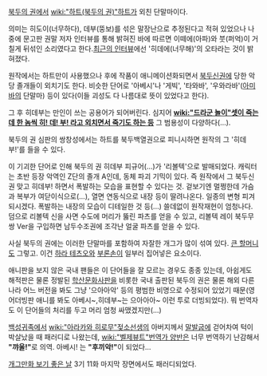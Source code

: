 [[북두의 권]]에서 [[wiki:"하트(북두의 권)"하트]]가 외친 단말마이다.

의미는 히도이(너무하다), 데부(뚱보)를 섞은 말장난으로 추정된다고 적혀 있었으나 나중에 문고판 권말 저자 인터뷰를 통해 밝혀진 바에 따르면 이떼에(아파)와 붓(퍼억)이 거칠게 뒤섞인 소리였다고 한다.[http://tvmitai.blog.fc2.com/blog-entry-151.html 최근의 인터뷰]에선 '히데에(너무해)'의 오타라는 것이 밝혀졌다.

원작에서는 하트만이 사용했으나 후에 작품이 애니메이션화되면서 [[북두신권]]에 당한 악당 졸개들이 외치기도 한다. 비슷한 단어로 '아베시'나 '게빅', '타와바', '우와라바'([[아미바]]의 단말마) 등이 있다(이들 괴성도 다 나름대로 뜻이 있었다고 한다).

그 후 히데부는 만인이 쓰는 공용어가 되어버린다. 심지어 '''[[wiki:"드라군 놀이"셋이 죽는데 한 놈씩 히! 데! 부! 라고 외치면서 죽기도 하는 등]]''' 그 범용성이 다양하다(...).

북두의 권 심판의 쌍창성에서는 하트를 북두백열권으로 피니시하면 원작의 그 '히데부!'를 들을 수 있다.

이 기괴한 단어로 인해 북두의 권 히데부 피규어(...)가 '리볼텍'으로 발매되었다. 캐릭터는 초반 등장 악역인 Z단의 졸개 A인데, 동체 파괴 기믹이 있다. 즉 원작에서 그 북두신권 맞고 히데부! 하면서 폭발하는 모습을 표현할 수 있다는 것. 겉보기엔 멀쩡한데 가슴과 복부가 여닫이식으로(...), 열면 연동식으로 내장 등이 딸려나온다. 일종의 변형 피겨 되시겠다. 폭발하는 내장의 모습이 디테일한 것 등(...) 쓸데없이 원작재현이 엄청나다. 덤으로 리볼텍 신을 사면 수도에 머리가 뚫린 파츠를 얻을 수 있고, 리볼텍 레이 북두무쌍 Ver을 구입하면 남두수조권에 조각난 얼굴 파츠를 얻을 수 있다.

사실 북두의 권에는 이러한 단말마를 포함하여 자잘한 개그가 많이 섞여 있다. [[큰 할머니]]도 그렇고. 이건 [[하라 테츠오]]와 [[부론손]]이 일부러 집어넣은 요소이다.

애니판을 보지 않은 국내 팬들은 이 단어들을 잘 모르는 경우도 종종 있는데, 아쉽게도 해적판은 물론 정발된 [[학산문화사]]판을 비롯한 국내 출판된 북두의 권은 물론 해외 다른 나라 어느 버전을 봐도 그냥 '으아아악' 등의 평범한 비명으로 수정되어 있었기 때문(영어더빙판 애니를 봐도 아베시~,히데부~는 으아아아~ 이런 투로 더빙되었다). 뭐 번역자도 이 단어들의 처리를 두고 머리 엄청 싸맸겠지만(...)

[[백성귀족]]에서 [[wiki:"아라카와 히로무"젖소선생]]의 아버지께서 [[말]]발굽에 걷어차여 턱이 박살났을 때 패러디로 나왔는데, [[wiki:"벨제뷰트"번역가 양반]]은 너무 번역하기 난감해서 '''"꺄울!"'''로 의역. 아베시! 는 '''"후끼악!"'''이 되었다...

[[개그만화 보기 좋은 날]] 3기 11화 마지막 장면에서도 패러디되었다.
